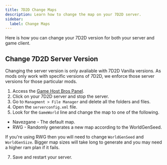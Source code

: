 ```yaml
---
title: 7D2D Change Maps
description: Learn how to change the map on your 7D2D server.
sidebar:
  label: Change Maps
---
```


Here is how you can change your 7D2D version for both your server and game client.

## Change 7D2D Server Version

Changing the server version is only avaliable with 7D2D Vanilla versions. As mods only work with specific versions of 7D2D, we enforce those server versions for those particular mods.

1. Access the [Game Host Bros Panel](https://panel.gamehostbros.com/).
2. Click on your 7D2D server and stop the server.
3. Go to `Managment > File Manager` and delete all the folders and files.
4. Open the `serverconfig.xml` file.
6. Look for the `GameWorld` line and change the map to one of the following.

- Navezgane - The default map.
- RWG - Randomly generates a new map according to the WorldGenSeed.

If you're using RWG then you will need to change `WorldGenSeed` and `WorldGenSize`. Bigger map sizes will take long to generate and you may need a higher ram plan if it fails.

7. Save and restart your server.